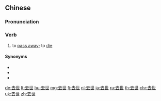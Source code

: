 ==Chinese==
{{zh-forms}}

===Pronunciation===
{{zh-pron
|m=qùshì
|c=heoi3 sai3
|mn=qz:khìr-sè/tw,xm:khì-sè/zz:khì-sì/twvt:khù-sè
|ma=Zh-qùshì.ogg
|cat=v
}}

===Verb===
{{zh-verb}}

# to [[pass away]]; to [[die]]

====Synonyms====
* {{zh-l|過身}}
* {{zh-l|過世}}
* {{zh-l|逝世}}

{{zh-cat|Advanced}}

[[de:去世]]
[[lt:去世]]
[[hu:去世]]
[[mg:去世]]
[[fj:去世]]
[[nl:去世]]
[[ja:去世]]
[[ru:去世]]
[[th:去世]]
[[chr:去世]]
[[uk:去世]]
[[zh:去世]]
